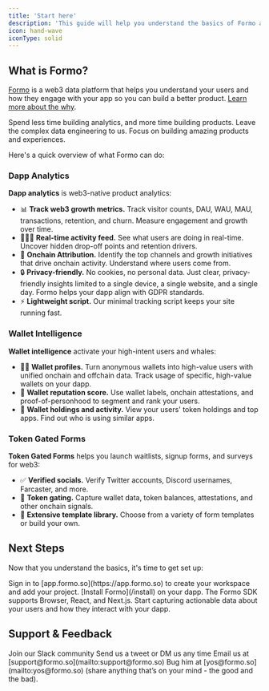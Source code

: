 ```yaml
---
title: 'Start here'
description: 'This guide will help you understand the basics of Formo and how to get started. '
icon: hand-wave
iconType: solid
---
```


## What is Formo?

[Formo](https://formo.so) is a web3 data platform that helps you understand your users and how they engage with your app so you can build a better product. [Learn more about the why](https://formo.so/blog/actionable-insights-for-onchain-apps).

<Note>Spend less time building analytics, and more time building products. Leave the complex data engineering to us. Focus on building amazing products and experiences.</Note>

Here's a quick overview of what Formo can do:

### Dapp Analytics

**Dapp analytics** is web3-native product analytics: 

- 📊 **Track web3 growth metrics.** Track visitor counts, DAU, WAU, MAU, transactions, retention, and churn. Measure engagement and growth over time.
- 🏃‍♀️‍➡️ **Real-time activity feed.** See what users are doing in real-time. Uncover hidden drop-off points and retention drivers. 
- 🎯 **Onchain Attribution.** Identify the top channels and growth initiatives that drive onchain activity. Understand where users come from. 
- 🔒 **Privacy-friendly.** No cookies, no personal data. Just clear, privacy-friendly insights limited to a single device, a single website, and a single day. Formo helps your dapp align with GDPR standards.
- ⚡️ **Lightweight script.** Our minimal tracking script keeps your site running fast.

### Wallet Intelligence

**Wallet intelligence** activate your high-intent users and whales:

-  🕵️‍♂️ **Wallet profiles.** Turn anonymous wallets into high-value users with unified onchain and offchain data. Track usage of specific, high-value wallets on your dapp. 
-  💯 **Wallet reputation score.** Use wallet labels, onchain attestations, and proof-of-personhood to segment and rank your users.
-  🤹 **Wallet holdings and activity.** View your users' token holdings and top apps. Find out who is using similar apps.

### Token Gated Forms

**Token Gated Forms** helps you launch waitlists, signup forms, and surveys for web3:

-  ✅ **Verified socials.** Verify Twitter accounts, Discord usernames, Farcaster, and more.
-  🔐 **Token gating.** Capture wallet data, token balances, attestations, and other onchain signals.
-  🎨 **Extensive template library.** Choose from a variety of form templates or build your own.


## Next Steps

Now that you understand the basics, it's time to get set up:

<Steps>
  <Step title="Create a workspace">
    Sign in to [app.formo.so](https://app.formo.so) to create your workspace and add your project.
  </Step>
  <Step title="Install Formo">
    [Install Formo](/install) on your dapp. The Formo SDK supports Browser, React, and Next.js. 
  </Step>
  <Step title="Success!">
    Start capturing actionable data about your users and how they interact with your dapp.
  </Step>
</Steps>

## Support & Feedback

<CardGroup cols={2}>
  <Card title="Slack" icon="slack" href="https://formo.so/slack">
    Join our Slack community
  </Card>
  <Card title="Twitter" icon="x" href="https://x.com/getformo">
    Send us a tweet or DM us any time
  </Card>
  <Card title="Email" icon="envelope" href="mailto:support@formo.so">
    Email us at [support@formo.so](mailto:support@formo.so)
  </Card>
  <Card title="Founder" icon="comments" href="mailto:yos@formo.so">
    Bug him at [yos@formo.so](mailto:yos@formo.so) (share anything that’s on your mind - the good and the bad).
  </Card>
</CardGroup>